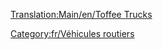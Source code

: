 [[Translation:Main/en/Toffee Trucks]]
{{fr/Vehicule routier|nom      = Camion de caramel MightyMover
  |img      = MightyMover_toffee.png
  |prix     = 4 798£ (9 596$)
  |vitesse  = 48 km/h (30 mph)
  |annualite= 421£ (842$)
  |design   = 1935
  |vie      = 15
  |capacite = 17 tonnes de caramel
}}
{{fr/Vehicule routier|nom      = Camion de caramel Powernaught
  |img      = Powernaught_toffee.png
  |prix     = 6 029£ (12 058$)
  |vitesse  = 88 km/h (55 mph)
  |annualite= 787£ (1 574$)
  |design   = 1977
  |vie      = 15
  |capacite = 19 tonnes de caramel
}}
{{fr/Vehicule routier|nom      = Camion de caramel Wizzowow
  |img      = Wizzowow_toffee.png
  |prix     = 6 439£ (12 878$)
  |vitesse  = 112 km/h (70 mph)
  |annualite= 1 125£ (2 250$)
  |design   = 2014
  |vie      = 15
  |capacite = 22 tonnes de caramel
}}

[[Category:fr/Véhicules routiers]]